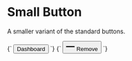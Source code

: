 
<Meta title="Objects/Button--small" />

# Small Button

A smaller variant of the standard buttons.

<Canvas>
  <Story name="Button--small">
    {`
      <button class="o-button o-button--small o-h6">
        Dashboard
      </button>
    `}
  </Story>
  <Story name="Button--small button--icon">
    {`
      <button class="o-button o-button--icon o-button--small">
        <svg class="o-button__icon o-icon o-icon--s" viewBox="0 0 100 100" width="20" height="20" xmlns="http://www.w3.org/2000/svg" role="img" aria-hidden="true">
          <path d="M99,44V56H1V44Z" fill-rule="evenodd"/>
        </svg>
        <span class="u-sr-only">Remove</span>
      </button>
    `}
  </Story>
</Canvas>
